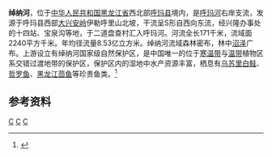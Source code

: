 '''绰纳河'''，位于[[中华人民共和国|中华人民共和国]][[黑龙江省|黑龙江省]]西北部[[呼玛县|呼玛县]]境内，是[[呼玛河|呼玛河]]右岸支流，发源于呼玛县西部[[大兴安岭|大兴安岭]]伊勒呼里山北坡，干流呈S形自西向东流，经兴隆办事处的十四站、宝泉沟等地，于二道盘查村汇入呼玛河。河流全长171千米，流域面2240平方千米。年均径流量8.53亿立方米。绰纳河流域森林密布，林中[[沼泽|沼泽]]广布。上游设立有绰纳河国家级自然保护区，是中国唯一的位于[[寒温带|寒温带]]与[[温带|温带]]植物区系交错过渡地带的保护区，保护区内的湿地中水产资源丰富，栖息有[[乌苏里白鲑|乌苏里白鲑]]、[[哲罗鱼|哲罗鱼]]、[[黑龙江茴鱼|黑龙江茴鱼]]等珍贵鱼类。<ref name="中国河湖大典">{{cite book zh |author=《[[中国河湖大典|中国河湖大典]]》编纂委员会 |title=《中国河湖大典·黑龙江、辽河卷》 |format=M |edition=1 |location=北京 |publisher=中国水利水电出版社 |date=2014年4月 |pages=36页 |id= ISBN 978-7-5170-1950-3}}</ref>

== 参考资料 ==
{{reflist}}
{{中华人民共和国国家级自然保护区}}
[[Category:黑龙江河流|C]]
[[Category:黑龍江水系|C]]
[[Category:呼玛县|C]]